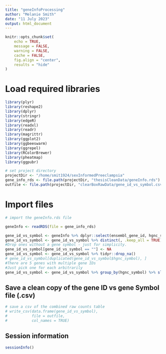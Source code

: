 ```yaml
---
title: "geneInfoProcessing"
author: "Melanie Smith"
date: "11 July 2023"
output: html_document
---
```


```r
knitr::opts_chunk$set(
    echo = TRUE,
    message = FALSE,
    warning = FALSE,
    cache = FALSE,
    fig.align = "center",
    results = "hide"
)

```

# Load required libraries

```r

library(plyr)
library(reshape2)
library(dplyr)
library(stringr)
library(edgeR)
library(readxl)
library(readr)
library(magrittr)
library(ggplot2)
library(ggbeeswarm)
library(ggrepel)
library(RColorBrewer)
library(pheatmap)
library(ggpubr)

# set project directory
projectDir <- "/home/smit1924/sexInformedPreeclampsia"
gene_info_rds <- file.path(projectDir, "thesisCleanData/geneInfo.rds")
outfile <- file.path(projectDir, "clearBoxRawData/gene_id_vs_symbol.csv")

```

# Import files

```r

# import the geneInfo.rds file

geneInfo <- readRDS(file = gene_info_rds)

gene_id_vs_symbol <- geneInfo %>% dplyr::select(ensembl_gene_id, hgnc_symbol) 
gene_id_vs_symbol <- gene_id_vs_symbol %>% distinct(, .keep_all = TRUE)
#Drop ones without a gene symbol - just for simplicity.
gene_id_vs_symbol[gene_id_vs_symbol == ""] <- NA
gene_id_vs_symbol <- gene_id_vs_symbol %>% tidyr::drop_na()
# gene_id_vs_symbol[duplicated(gene_id_vs_symbol$hgnc_symbol), ] 
#There are 5 genes with multiple gene IDs
#Just pick one for each arbitrarily
gene_id_vs_symbol <- gene_id_vs_symbol %>% group_by(hgnc_symbol) %>% slice(1)


```

## Save a clean copy of the gene ID vs gene Symbol file (.csv)

```r

# save a csv of the combined raw counts table
# write_csv(data.frame(gene_id_vs_symbol),
#           file = outfile,
#           col_names = TRUE)

```

## Session information

```r

sessionInfo()

```

